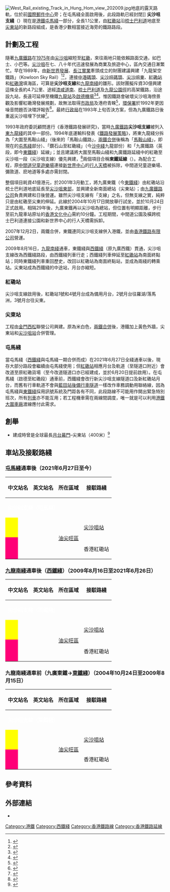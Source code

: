 {{NoteTA
|G1 = Unit
|G2 = Railway
}}
{{Infobox rail line
| name       = 尖沙咀支線
| eng_name   = Tsim Sha Tsui Spur Line
| color      = {{港鐵顏色|屯馬}}
| image      = 
| image_width= 
| image_alt  =
| caption    = 
| type       = [[重鐵|重鐵]]（[[通勤鐵路|通勤鐵路]]）
| system     = [[港鐵|港鐵]]
| locale     = {{HKG}}[[油尖旺區|油尖旺區]]
| start      = [[尖东站|尖东站]]
| end        = [[红磡站|红磡站]]
| stations   = 2個
| open       = {{start date and age|2004|10|24}}
| close      =
| linelength = 
| gauge      = {{track gauge|1435mm|lk=on}}
| electrification = 25 [[伏特|kV]] [[交流電|AC]] 50 [[赫茲|Hz]]
| stock       = [[港鐵近畿川崎列車|港鐵近畿川崎列車]] (2004年10月起至今)<br>[[港鐵屯馬綫中國製列車|港鐵屯馬綫中國製列車]] (2020年3月起至今)<br>[[港鐵中期翻新列車|港鐵中期翻新列車]] (2004年10月至2009年8月)

| map        = {{Routemap|inline=yes|title=尖沙咀支線|title-bg={{港鐵顏色|屯馬綫}}|map=
\\tCONTg~~ ~~{{RoutemapRoute||Ricon=u|{{港鐵路線名|TML|S}}往{{站|烏溪沙}}}}
\CONTg\tSTR~~ ~~{{RoutemapRoute||Ricon=u|{{港鐵路線名|ERL|S}}往[[羅湖站_(香港)|羅湖]]／[[落馬洲站|落馬洲]]}}
\tSTRa\tSTRe
LDER\XBHF-L\XBHF-R~~0分~~[[紅磡站|紅磡]]~~[[城際直通車|城際直通車]]總站
\tCONTf\tSTRa~~ ~~{{RoutemapRoute||Ricon=d|{{港鐵路線名|ERL|S}}往[[金鐘站|金鐘]]}}
\BLf+l\tKBHFxe!~lHUB~~2分~~[[尖東站|尖東]]
\uLSTRq\utBHFq!~lHUB\mtKRZt\uLSTRq~~ ~~[[尖沙咀站|尖沙咀]]~~{{RoutemapRoute||Licon=L|Ricon=R|{{港鐵路線名|TWL|S}}}}
\\tCONTf~~ ~~{{RoutemapRoute||Ricon=d|{{港鐵路線名|TML|S}}往[[屯門站_(西鐵綫)|屯門]]}}
}}
| map_state  = expanded
}}

[[File:West_Rail_existing_Track_in_Hung_Hom_view_202009.jpg|thumb]]地底的露天路軌，位於前[[國際郵件中心|國際郵件中心]]旁；在屯馬綫全面啟用後，此段路軌已經封閉]]
'''尖沙咀支綫'''（{{lang-en|Tsim Sha Tsui Spur line}}）現在是[[港鐵|港鐵]][[屯馬綫|屯馬綫]]一部分，全長1.1公里，由[[紅磡站|紅磡站]]沿[[梳士巴利道|梳士巴利道]]地底至[[尖東站|尖東站]]的新路段組成，是香港少數相當接近海旁的鐵路路段。

==計劃及工程==
隨著[[九廣鐵路|九廣鐵路]]在[[1975年|1975年]]由[[九龍站_(尖沙咀)|尖沙咀]]縮短至[[紅磡站|紅磡]]，來往兩地只能依賴路面交通，如巴士、小巴等。[[尖沙咀|尖沙咀]]在七、八十年代迅速發展為商業及旅遊中心，區內交通日漸繁忙。早在1989年，由[[新世界發展|新世界發展]]、[[長江實業|長江實業]]牽頭成立的財團建議興建「九龍架空鐵路」（Kowloon Sky Rail）<ref>{{Cite web |url=https://cdn.nwd.com.hk/sites/default/files/ar1990c.pdf |title=新世界發展1990年年報，第59頁 |access-date=2020-10-16 |archive-date=2016-08-05 |archive-url=https://web.archive.org/web/20160805063855/http://cdn.nwd.com.hk/sites/default/files/ar1990c.pdf |dead-url=no }}</ref><ref>{{Cite web |url=https://www.nwd.com.hk/sites/default/files/ar1991e.pdf |title=新世界發展1991年年報，第16頁 |access-date=2020-10-16 |archive-date=2022-01-21 |archive-url=https://web.archive.org/web/20220121004400/https://www.nwd.com.hk/sites/default/files/ar1991e.pdf }}</ref>，連接[[中港碼頭|中港碼頭]]、[[尖沙咀天星碼頭|尖沙咀碼頭]]、[[尖沙咀東|尖沙咀東]]、[[紅磡站|紅磡站]]和[[紅磡灣|紅磡灣]]填海區，可算是'''尖沙咀支線'''和[[九龍南綫|九龍南綫]]的雛形。該財團擬斥資30億興建這條全長約4.7公里、途經[[漆咸道南|漆咸道南]]、[[梳士巴利道|梳士巴利道]]及[[九龍公園徑|九龍公園徑]]的高架鐵路，沿途設九站，長遠可延伸至機鐵[[九龍站_(港鐵)|九龍站]]及[[啟德機場|啟德機場]]<ref>{{cite news |title=Sky Rail Planned for Hong Kong |work=[[Wall_Street_Journal|Wall Street Journal]] |date=1991-08-20}}</ref><ref>{{cite news |title=Green light for sky rail in Kowloon |work=[[South_China_Morning_Post|South China Morning Post]] |date=1991-08-20}}</ref>。惟因鐵路會破壞尖沙咀海傍景觀及影響紅磡灣發展規劃，故無法取得[[市政局_(香港)|市政局]]及港府青睞<ref>{{cite news |title=Aerial rail system `not essential' |work=[[South_China_Morning_Post|South China Morning Post]] |date=1991-02-12}}</ref>，[[環境保護署_(香港)|環保署]]於1992年更因噪音問題否決環評報告<ref>{{cite news |title=ENVIRONMENTAL PROTECTION DEPARTMENT REJECTS REVISED PLAN FOR SKYRAIL |work=[[South_China_Morning_Post|South China Morning Post]] |date=1992-07-27}}</ref>。最終[[香港特別行政區行政會議|行政局]]在1993年上旬否決方案，但為九廣鐵路日後重返尖沙咀埋下伏線<ref>{{cite news |title=Sky Rail project hits the buffers |work=[[South_China_Morning_Post|South China Morning Post]] |date=1993-03-20}}</ref>。

1993年政府委託顧問進行《香港鐵路發展研究》，當時[[九廣鐵路|九廣鐵路]]'''尖沙咀支線'''被列入[[東九龍綫_(1970年方案)|東九龍綫]]的其中一部份。1994年底運輸科發表《[[鐵路發展策略|鐵路發展策略]]》，將東九龍綫分拆為「大圍至馬鞍山綫」（後來的「馬鞍山鐵路」，[[兩鐵合併|兩鐵合併]]後稱為「[[馬鞍山綫|馬鞍山綫]]」，即現在的[[屯馬綫|屯馬綫]]部分）、「鑽石山至紅磡綫」（今[[沙田至中環綫|沙中綫]]九龍部份）和「九廣鐵路（英段，即今[[東鐵綫|東鐵綫]]）延線」；並且建議將大圍至馬鞍山綫和九廣鐵路延綫中的紅磡至尖沙咀一段（尖沙咀支線）優先興建，<ref>{{cite web|url=http://www.ourfuturerailway.hk/doc/Railway_Development_Strategy%281994%29_Chi.pdf|title=鐵路發展策略|work=香港政府運輸科|date=1994年12月|language=zh-hant|accessdate=2012-05-21|archive-date=2020-04-05|archive-url=https://web.archive.org/web/20200405114159/http://www.ourfuturerailway.hk/doc/Railway_Development_Strategy%281994%29_Chi.pdf|dead-url=yes}}</ref>兩個項目合稱'''東鐵延線'''（{{lang-en|East Rail Extensions}}）。為配合工程，原[[中間道兒童遊樂場|中間道兒童遊樂場]]連接[[新世界中心|新世界中心]]的[[行人天橋|行人天橋]]被拆除，中間道兒童遊樂場、彌敦道、麽地道等多處亦需封閉。

整個項目耗資41億港元，於2001年3月動工，將九廣東鐵（今[[東鐵綫|東鐵綫]]）由紅磡站沿梳士巴利道地底延長至[[尖沙咀東部|尖沙咀東部]]，並興建全新南面總站（尖東站）；由[[九廣鐵路公司|九廣鐵路公司]]負責興建和日後營運。雖然尖沙咀支線有「支線」之名，但無支線之實，純粹只是由紅磡至尖東的伸延。此線於2004年10月17日開放舉行試坐，並於10月24日正式啟用。相隔29年後，九廣東鐵再以尖沙咀為總站，但位置有明顯距離，步行至前九龍車站原址的[[香港文化中心|香港文化中心]]需約10分鐘。工程期間，中間道公園及橫跨梳士巴利道連接公園和新世界中心的行人天橋需拆卸。

2007年12月2日，兩鐵合併，東鐵連同尖沙咀支線併入港鐵，並由[[香港鐵路有限公司|香港鐵路有限公司]]營運。

2009年8月16日，[[九龍南綫|九龍南綫]]通車，東鐵綫與[[西鐵綫|西鐵綫]]（原九廣西鐵）貫通，尖沙咀支線改為西鐵綫路段，由西鐵綫列車行走；西鐵綫列車伸延至[[紅磡站|紅磡站]]為南面終點站；同時東鐵綫列車重回歷史，改回以紅磡站為南面終點站，並成為兩綫的轉乘站。尖東站成為西鐵綫的中途站，月台亦縮短。

===紅磡站===
{{main|紅磡站}}
尖沙咀支線啟用後，紅磡站1號和4號月台成為備用月台，2號月台往羅湖/落馬洲，3號月台往尖東。

===尖東站===
{{main|尖東站}}
工程由[[金門建築|金門]][[西松建設|西松]]聯營公司興建。原為米白色，[[兩鐵合併|兩鐵合併]]後，港鐵加上黃色外牆，尖東站和[[尖沙咀站|尖沙咀站]]合併管理。

{{multiple image|align=center|direction=horizontal
|image1=Tsim Sha Tsui Burch Line Map 2004.png|width1=240|caption1=[[兩鐵合併|兩鐵合併]]及[[九龍南綫|九龍南綫]]通車前
|image2=Tsim Sha Tsui Burch Line Map 2009.png|width2=240|caption2=九龍南綫通車後
}}

===屯馬綫===
{{main|屯馬綫}}
當屯馬綫（[[西鐵綫|西鐵綫]]與屯馬綫一期合併而成）在2021年6月27日全綫通車以後，現存大部分路段會繼續由屯馬綫使用；但[[紅磡站|紅磡站]]相應月台及軌道（至隧道口附近）會改道至原紅磡貨場（至今改道隧道口亦已經建成，並於6月20日提前啟用）。{{cn|至於原來的隧道口會被全面永久封閉並拆卸，所有列車亦不能再經紅磡站舊2號及3號月台進入隧道。}}在屯馬綫（啟德至紅磡段）通車前，西鐵綫會改行新尖沙咀支線隧道口及新紅磡站月台，而舊有行車軌道不會與[[藍田站後備行車隧道|藍田站後備行車隧道]]一樣改作車務調動用聯絡線，因為屯馬綫與[[東鐵綫|東鐵綫]]採用訊號系統及門距各有不同，此段路線不可能用作開出緊急特別班次，所有[[列車|列車]]亦不能互用；若工程機車需在兩線間調度，唯一就是可以利用[[港鐵大圍車廠|港鐵大圍車廠]]渡線應付此需求。

{{multiple image|align=center|direction=horizontal
|image1=Tsim Sha Tsui Burch Line Map (maybe 2019).png|width1=240|caption1=[[沙中綫|沙中綫]]（大圍至紅磡段）完成後
|image2=Tsim Sha Tsui Burch Line Map (maybe 2021).png|width2=240|caption2=[[沙中綫|沙中綫]]（紅磡至金鐘段）完成後
}}

==創舉==
*建成時曾是全球最長[[月台幕門|月台幕門]]–尖東站（400米）<ref>{{Cite web |url=http://www.nabtesco.com/news/041101_01.html |title=尖東站月台幕門製造商網頁 |accessdate=2009-04-07 |archive-date=2008-12-08 |archive-url=https://web.archive.org/web/20081208135711/http://www.nabtesco.com/news/041101_01.html |dead-url=yes }}</ref>

==車站及接駁路綫==
===[[屯馬綫|屯馬綫]]通車後（2021年6月27日至今）===
{| class=wikitable style="width: {{{width|auto}}}; margin: 0.5em auto;"
! colspan=2 | 中文站名
! 英文站名
! 所在區域
! colspan=2 | 接駁路綫
! 啟用日期
|- align="center"
| colspan=7 style="background:{{港鐵顏色|屯馬綫}};color:#fff;" | '''尖沙咀支綫（屯馬綫）'''
|- align="center"
| style="background:Yellow;color:#000000;" |
! {{站|尖東}}
| {{lang|en|East Tsim Sha Tsui}}
| rowspan=3 |[[油尖旺區|油尖旺區]]
| [[尖沙咀站|尖沙咀站]]
| {{港鐵路線標誌|TWL|N}}
| 2004年10月24日
|- align="center"
| rowspan=2 style="background:#ff0077;color:black;" |
! rowspan=2 | {{站|紅磡}}
| rowspan=2 | {{lang|en|Hung Hom}}
| colspan=2 | {{港鐵路線標誌|EAL|N}}
| rowspan=2 | 1975年11月30日
|- align="center"
| 香港紅磡站
| {{港鐵路線標誌|ITT|N}}
|}
===[[九龍南綫|九龍南綫]]通車後（[[西鐵綫|西鐵綫]]）（2009年8月16日至2021年6月26日）===
{| class=wikitable style="width: {{{width|auto}}}; margin: 0.5em auto;"
! colspan=2 | 中文站名
! 英文站名
! 所在區域
! colspan=2 | 接駁路綫
! 啟用日期
|- align="center"
| colspan=7 style="background:{{西鐵綫色彩}};color:#fff;" | '''尖沙咀支綫（西鐵綫）'''
|-align="center"
| style="background:Yellow;color:#000000;" |
! {{站|尖東}}
| {{lang|en|East Tsim Sha Tsui}}
| rowspan=3 | [[油尖旺區|油尖旺區]]
| [[尖沙咀站|尖沙咀站]]
| {{港鐵路線標誌|TWL|N}}
| 2004年10月24日
|- align="center"
| rowspan=2 style="background:#ff0077;color:black;" |
! rowspan=2 | {{站|紅磡}}
| rowspan=2 | {{lang|en|Hung Hom}}
| colspan=2 | {{港鐵路線標誌|EAL|N}}
| rowspan=2 | 1975年11月30日
|- align="center"
| 香港紅磡站
| {{港鐵路線標誌|ITT|N}}
|}

===九龍南綫通車前（九廣東鐵→[[東鐵綫|東鐵綫]]）（2004年10月24日至2009年8月15日）===
{| class=wikitable style="width: {{{width|auto}}}; margin: 0.5em auto;"
! colspan=2 | 中文站名
! 英文站名
! 所在區域
! colspan=2 | 接駁路綫
! 啟用日期
|- align="center"
| colspan=7 style="background:{{東鐵綫色彩}};color:#FFFFFF;" | '''尖沙咀支線（東鐵綫）'''
|- align="center"
| style="background:Yellow;color:#000000;" |
! {{站|尖東}}
| {{lang|en|East Tsim Sha Tsui}}
| rowspan=2 | [[油尖旺區|油尖旺區]]
| [[尖沙咀站|尖沙咀站]]
| {{港鐵路線標誌|TWL|N}}
| 2004年10月24日
|- align="center"
| style="background:#ff0077;color:black;" |
! {{站|紅磡}}
| {{lang|en|Hung Hom}}
| 香港紅磡站
| {{港鐵路線標誌|ITT|N}}
| 1975年11月30日
|}

==參考資料==
{{reflist|30em}}

==外部連結==
*{{Wikia|hkrail|香港鐵路大典|尖沙咀支綫}}

{{港鐵路綫及服務}}
{{九廣鐵路}}

[[Category:港鐵|Category:港鐵]]
[[Category:西鐵綫|Category:西鐵綫]]
[[Category:香港鐵路線|Category:香港鐵路線]]
[[Category:香港鐵路延線|Category:香港鐵路延線]]